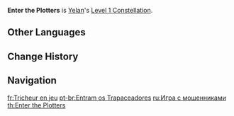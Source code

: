 {{Constellation Infobox
|image       = Constellation Enter the Plotters.png
|description = [[Lingering Lifeline]] gains 1 additional [[charge]].
|level       = 1
|character   = Yelan
|utility1    = Charge Addition
}}
'''Enter the Plotters''' is [[Yelan]]'s [[Level 1 Constellation]].

==Other Languages==
{{Other Languages
|en      = Enter the Plotters
|zhs     = 与谋者，以局入局
|zhs_rm  = Yǔmóu-zhě, Yǐ Jú Rùjú
|zht     = 與謀者，以局入局
|zht_rm  = Yǔmóu-zhě, Yǐ Jú Rùjú
|zh_tl   = 
|ja      = 共謀する者、以局征局
|ja_rm   = Kyoubou Suru Mono, Ikyoku Seikyoku{{Assumed}}
|ja_tl   = <!--Conspirators, idk about the second part I think it might be related to 以夷征夷-->
|ko      = 승부에 뛰어든 공모자
|ko_rm   = Seungbu-e Ttwieodeun Gongmoja
|ko_tl   = Conspirator Who Rushed into the Game
|es      = Trampa anticonspiradores
|es_tl   = Anticonspirations Trap
|fr      = Tricheur en jeu
|fr_tl   = Cheater Into Play
|ru      = Игра с мошенниками
|ru_tl   = Game with Swindlers
|th      = Enter the Plotters
|vi      = Kẻ Toan Tính, Lâm Trận Cẩn Thận
|vi_tl   = Beware of the Conspirators
|de      = Falle in der Falle
|de_tl   = Trap within a Trap
|id      = Enter the Plotters
|pt      = Entram os Trapaceadores
|pt_tl   = Enter the Cheaters
|tr      = Komplocular
|tr_tl   = 
|it      = Trappola anticospiratori
|it_tl   = Anti-Plotter Trap
}}

==Change History==
{{Change History|2.7}}

==Navigation==
{{Talent Navbox|Yelan}}

[[fr:Tricheur en jeu]]
[[pt-br:Entram os Trapaceadores]]
[[ru:Игра с мошенниками]]
[[th:Enter the Plotters]]